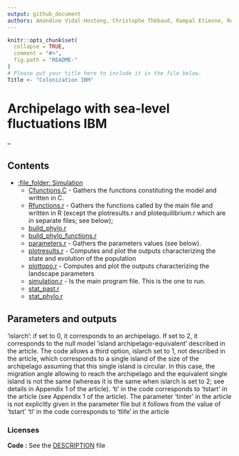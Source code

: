 ```yaml
---
output: github_document
authors: Amandine Vidal-Hosteng, Christophe Thébaud, Rampal Etienne, Robin Aguilée
---
```


<!-- README.md is generated from README.Rmd. Please edit that file -->

```r
knitr::opts_chunk$set(
  collapse = TRUE,
  comment = "#>",
  fig.path = "README-"
)
# Please put your title here to include it in the file below.
Title <- "Colonization IBM"
```

# Archipelago with sea-level fluctuations IBM

--

## Contents

  - [:file_folder: Simulation](R)
    - [Cfunctions.C](C) - Gathers the functions constituting the model and written in C.
    - [Rfunctions.r](R) - Gathers the functions called by the main file and written in R (except the plotresults.r and plotequilibrium.r which are in separate files; see below);
    - [build_phylo.r](R)
    - [build_phylo_functions.r](R)
    - [parameters.r](R) - Gathers the parameters values (see below).
    - [plotresults.r](R) - Computes and plot the outputs characterizing the state and evolution of the population 
    - [plottopo.r](R) - Computes and plot the outputs characterizing the landscape parameters
    - [simulation.r](R) - Is the main program file. This is the one to run.
    - [stat_past.r](R)
    - [stat_phylo.r](R)

## Parameters and outputs

'islarch': if set to 0, it corresponds to an archipelago. If set to 2, it corresponds to the null model 'island archipelago-equivalent' described in the article. The code allows a third option, islarch set to 1, not described in the article, which corresponds to a single island of the size of the archipelago assuming that this single island is circular. In this case, the migration angle allowing to reach the archipelago and the equivalent single island is not the same (whereas it is the same when islarch is set to 2; see details in Appendix 1 of the article). 
'ti' in the code corresponds to 'tstart' in the article (see Appendix 1 of the article). The parameter 'tinter' in the article is not explicitly given in the parameter file but it follows from the value of 'tstart'
'tl' in the code corresponds to 'tlife' in the article

### Licenses

**Code :** See the [DESCRIPTION](DESCRIPTION) file

